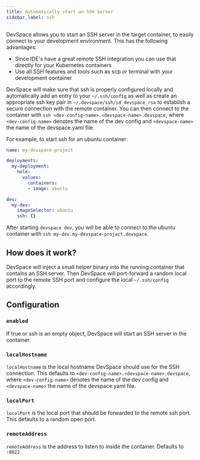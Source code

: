 ```yaml
---
title: Automatically start an SSH Server
sidebar_label: ssh
---
```


DevSpace allows you to start an SSH server in the target container, to easily connect to your development environment. This has the following advantages:
- Since IDE's have a great remote SSH integration you can use that directly for your Kubernetes containers
- Use all SSH features and tools such as scp or terminal with your development container

DevSpace will make sure that ssh is properly configured locally and automatically add an entry to your `~/.ssh/config` as well as create an appropriate ssh key pair in `~/.devspace/ssh/id_devspace_rsa` to establish a secure connection with the remote container.
You can then connect to the container with `ssh <dev-config-name>.<devspace-name>.devspace`, where `<dev-config-name>` denotes the name of the dev config and `<devspace-name>` the name of the devspace.yaml file.

For example, to start ssh for an ubuntu container:
```yaml
name: my-devspace-project

deployments:
  my-deployment:
    helm:
      values:
        containers:
        - image: ubuntu

dev:
  my-dev:
    imageSelector: ubuntu
    ssh: {}
```

After starting `devspace dev`, you will be able to connect to the ubuntu container with `ssh my-dev.my-devspace-project.devspace`.

## How does it work?

DevSpace will inject a small helper binary into the running container that contains an SSH server. Then DevSpace will port-forward a random local port to the remote SSH port and configure the local `~/.ssh/config` accordingly.

## Configuration

### `enabled`

If true or ssh is an empty object, DevSpace will start an SSH server in the container.

### `localHostname`

`localHostname` is the local hostname DevSpace should use for the SSH connection. This defaults to `<dev-config-name>.<devspace-name>.devspace`, where `<dev-config-name>` denotes the name of the dev config and `<devspace-name>` the name of the devspace.yaml file.

### `localPort`

`localPort` is the local port that should be forwarded to the remote ssh port. This defaults to a random open port.

### `remoteAddress`

`remoteAddress` is the address to listen to inside the container. Defaults to `:8022`
